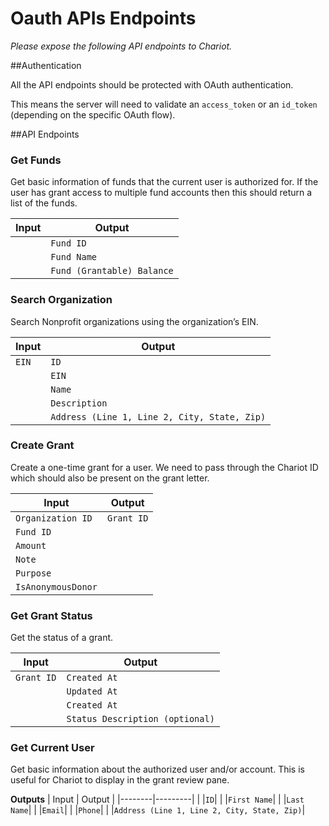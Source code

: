 # Oauth APIs Endpoints
*Please expose the following API endpoints to Chariot.*

##Authentication

All the API endpoints should be protected with OAuth authentication. 

This means the server will need to validate an `access_token` or an `id_token` (depending on the specific OAuth flow).

##API Endpoints

### Get Funds

Get basic information of funds that the current user is authorized for. If the user has grant access to multiple fund accounts then this should return a list of the funds.

| Input  | Output  |
|--------|---------|
|        |`Fund ID`|
|        |`Fund Name`|
|        |`Fund (Grantable) Balance` |

### Search Organization

Search Nonprofit organizations using the organization’s EIN.

| Input  | Output  |
|--------|---------|
| `EIN`  |`ID`     |
|        |`EIN`    |
|        |`Name`   |
|        |`Description`|
|        |`Address (Line 1, Line 2, City, State, Zip)`| 

### Create Grant

Create a one-time grant for a user. We need to pass through the Chariot ID which should also be present on the grant letter.

| Input           | Output   |
|-----------------|----------|
|`Organization ID`|`Grant ID`|
|`Fund ID`|                  |
|`Amount`|                   |
|`Note`|                     |
|`Purpose`|                  |
|`IsAnonymousDonor`|         |

### Get Grant Status

Get the status of a grant.

| Input    | Output  |
|----------|---------|
|`Grant ID`|`Created At`|
|          |`Updated At`|
|          |`Created At`|
|          |`Status Description (optional)`|

### Get Current User

Get basic information about the authorized user and/or account. This is useful for Chariot to display in the grant review pane.

**Outputs**
| Input  | Output  |
|--------|---------|
|        |`ID`|
|        |`First Name`|
|        |`Last Name`|
|        |`Email`|
|        |`Phone`|
|        |`Address (Line 1, Line 2, City, State, Zip)`| 